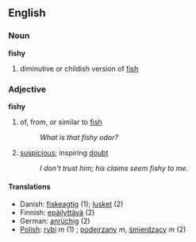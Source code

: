 ==English==
===Noun===
'''fishy'''
#diminutive or childish version of [[fish]]

===Adjective===
'''fishy'''

# of, from, or similar to [[fish]]
#:''What is that fishy odor?''
# [[suspicious]]; inspiring [[doubt]]
#:''I don't trust him; his claims seem fishy to me.''

====Translations====
*Danish: [[fiskeagtig]] (1); [[lusket]] (2)
*Finnish: [[epäilyttävä]] (2)
*German: [[anrüchig]] (2)
*[[Polish]]: [[rybi]] ''m'' (1) ; [[podejrzany]] ''m'', [[śmierdzący]] ''m'' (2)
